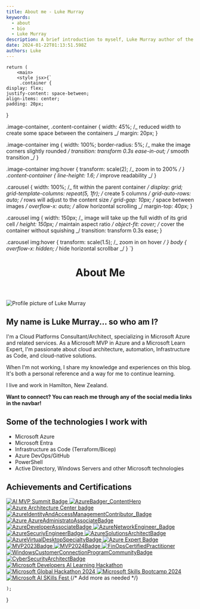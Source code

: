 ```yaml
---
title: About me - Luke Murray
keywords:
  - about
  - bio
  - Luke Murray
description: A brief introduction to myself, Luke Murray author of the blog luke.geek.nz.
date: 2024-01-22T01:13:51.598Z
authors: Luke
---
```



    return (
        <main>
        <style jsx>{`
         .container {
    display: flex;
    justify-content: space-between;
    align-items: center;
    padding: 20px;
}

.image-container, .content-container {
width: 45%; /_ reduced width to create some space between the containers _/
margin: 20px;
}

.image-container img {
width: 100%;
border-radius: 5%; /_ make the image corners slightly rounded _/
transition: transform 0.3s ease-in-out; /_ smooth transition _/
}

.image-container img:hover {
transform: scale(2); /_ zoom in to 200% _/
}
.content-container {
line-height: 1.6; /_ improve readability _/
}

.carousel {
width: 100%; /_ fit within the parent container _/
display: grid;
grid-template-columns: repeat(5, 1fr); /_ create 5 columns _/
grid-auto-rows: auto; /_ rows will adjust to the content size _/
grid-gap: 10px; /_ space between images _/
overflow-x: auto; /_ allow horizontal scrolling _/
margin-top: 40px;
}

.carousel img {
width: 150px; /_ image will take up the full width of its grid cell _/
height: 150px; /_ maintain aspect ratio _/
object-fit: cover; /_ cover the container without squishing _/
transition: transform 0.3s ease;
}

.carousel img:hover {
transform: scale(1.5); /_ zoom in on hover _/
}
body {
overflow-x: hidden; /_ hide horizontal scrollbar _/
}
`}</style>

<header>
<h1>About Me</h1>
</header>
<section className="container">
<div className="image-container">
<img src="/img/aboutpage/LukeMurray_Azure.jpg" alt="Profile picture of Luke Murray" />
</div>
<div className="content-container">
<h2>My name is <strong>Luke Murray</strong>... so who am I?</h2>
<p>I'm a Cloud Platforms Consultant/Architect, specializing in Microsoft Azure and related services. As a Microsoft MVP in Azure and a Microsoft Learn Expert, I'm passionate about cloud architecture, automation, Infrastructure as Code, and cloud-native solutions.</p>
<p>When I'm not working, I share my knowledge and experiences on this blog. It's both a personal reference and a way for me to continue learning.</p>
<p>I live and work in Hamilton, New Zealand.</p>
<p><strong>Want to connect? You can reach me through any of the social media links in the navbar!</strong></p>
<h2>Some of the technologies I work with</h2>
<ul>
<li>Microsoft Azure</li>
<li>Microsoft Entra</li>
<li>Infrastructure as Code (Terraform/Bicep)</li>
<li>Azure DevOps/GitHub</li>
<li>PowerShell</li>
<li>Active Directory, Windows Servers and other Microsoft technologies</li>
</ul>
</div>
</section>
<h2>Achievements and Certifications</h2>
<section className="carousel">
<a href="https://globalai.community/badges/cc534332-3477-421e-9684-ba129cfa2a47//" target="_blank" rel="noopener" aria-label="Link to AI MVP Summit Badge">
<img src="/img/aboutpage/AIMVPSummit_2024.png" alt="AI MVP Summit Badge" />
</a>
<a href="https://azureheroes.enjinx.io/eth/asset/6880000000000514/" target="_blank" rel="noopener" aria-label="Link to Enjinx - Contributor - Content Hero">
<img src="/img/aboutpage/AzureBadger_ContentHero_Badge.png" alt="AzureBadger_ContentHero" />
</a>
<a href="https://www.credly.com/earner/earned/badge/124e1101-7a47-4470-ac1e-facc189ca5db" target="_blank" rel="noopener" aria-label="Link to Credly - Azure ArchitectureCenter_Leader">
<img src="/img/aboutpage/ArchitectureCenter_Leader.png" alt="Azure Architecture Center badge" />
</a>
<a href="https://www.credly.com/badges/51a323c2-9392-4417-918e-5aa7de467a2a" target="_blank" rel="noopener" aria-label="Link to Credly - Contributor - Azure Identity and Access Management">
<img src="/img/aboutpage/AzureIdentityAndAccessManagementContributor_Badge.png" alt="AzureIdentityAndAccessManagementContributor_Badge" />
</a>
<a href="https://learn.microsoft.com/api/credentials/share/en-gb/lukemurraynz/3B98B5DB13A942F5?sharingId=AZ-MVP-5004796" target="_blank" rel="noopener" aria-label="Link to Microsoft Learn -AzureAdministratoAssociateBadge">
<img src="/img/aboutpage/AzureAdministratoAssociateBadge.png" alt="Azure AzureAdministratoAssociateBadge" />
</a>
<a href="https://learn.microsoft.com/api/credentials/share/en-gb/lukemurraynz/8F700D303BEC55E?sharingId=AZ-MVP-5004796" target="_blank" rel="noopener" aria-label="Link to Microsoft Learn - AzureDeveloperAssociateBadge">
<img src="/img/aboutpage/AzureDeveloperAssociateBadge.png" alt="AzureDeveloperAssociateBadge" />
</a>
<a href="https://learn.microsoft.com/api/credentials/share/en-gb/lukemurraynz/F2AA633366008658?sharingId=AZ-MVP-5004796" target="_blank" rel="noopener" aria-label="Link to Microsoft Learn -AzureNetworkEngineer_Badge">
<img src="/img/aboutpage/AzureNetworkEngineer_Badge.png" alt="AzureNetworkEngineer_Badge" />
</a>
<a href="https://learn.microsoft.com/api/credentials/share/en-gb/lukemurraynz/DBEE326661D7739B?sharingId=AZ-MVP-5004796" target="_blank" rel="noopener" aria-label="Link to Microsoft Learn -AzureSecuriyEngineerBadge">
<img src="/img/aboutpage/AzureSecuriyEngineerBadge.png" alt="AzureSecuriyEngineerBadge" />
</a>
<a href="https://learn.microsoft.com/api/credentials/share/en-gb/lukemurraynz/787EDD474F26784?sharingId=AZ-MVP-5004796" target="_blank" rel="noopener" aria-label="Link to Microsoft Learn -AzureSolutionsArchitectBadge">
<img src="/img/aboutpage/AzureSolutionsArchitectBadge.png" alt="AzureSolutionsArchitectBadge" />
</a>
<a href="https://learn.microsoft.com/api/credentials/share/en-gb/lukemurraynz/108BE52C977E26C6?sharingId=AZ-MVP-5004796" target="_blank" rel="noopener" aria-label="Link to Microsoft Learn -AzureVirtualDesktopSpecialtyBadge">
<img src="/img/aboutpage/AzureVirtualDesktopSpecialtyBadge.png" alt="AzureVirtualDesktopSpecialtyBadge" />
</a>
<a href="https://www.credly.com/badges/a7cfe90f-32b2-474a-9b15-487604f20ab6" target="_blank" rel="noopener" aria-label="Link to Azure Expert Badge">
<img src="/img/aboutpage/SpektraSystemsAzureExpert.png" alt="Azure Expert Badge" />
</a>
<a href="https://www.credly.com/badges/f781c06f-e34b-4249-82a9-58ce96349f98" target="_blank" rel="noopener" aria-label="Link to Credly - Microsoft MVP 2023">
<img src="/img/aboutpage/MVP2023Badge.png" alt="MVP2023Badge" />
</a>
<a href="https://www.credly.com/badges/042def90-e925-4db7-b368-6684a2c6817a" target="_blank" rel="noopener" aria-label="Link to Credly - Microsoft MVP 2024">
<img src="/img/aboutpage/MVP2024Badge.png" alt="MVP2024Badge" />
</a>
<a href="https://www.credly.com/badges/29ed8f17-f8cc-4894-aa58-a1e64e1a4419" target="_blank" rel="noopener" aria-label="Link to Credly -FinOpsCertifiedPractitioner">
<img src="/img/aboutpage/FinOpsCertifiedPractitioner.png" alt="FinOpsCertifiedPractitioner" />
</a>
<a href="https://www.credly.com/badges/ce1df7b0-4331-4de9-8c8c-6e2878241d9d" target="_blank" rel="noopener" aria-label="Link to Credly - Windows Customer Connection Program Community Contributor">
<img src="/img/aboutpage/WindowsCustomerConnectionProgramCommunityBadge.png" alt="WindowsCustomerConnectionProgramCommunityBadge" />
</a>
<a href="https://learn.microsoft.com/api/credentials/share/en-gb/lukemurraynz/A6AF1CFD3158BAE5?sharingId=AZ-MVP-5004796" target="_blank" rel="noopener" aria-label="Link to Microsoft Learn -CyberSecurityArchitectBadge">
<img src="/img/aboutpage/CyberSecurityArchitectBadge.png" alt="CyberSecurityArchitectBadge" />
</a>
<a href="https://azurecosmosdb.devpost.com/" target="_blank" rel="noopener" aria-label="Link to DevPost - Microsoft Developers AI Learning Hackathon">
<img src="/img/aboutpage/DevPostAILearningHackathon_2024.png" alt="Microsoft Developers AI Learning Hackathon" />
</a>
<a href="https://www.credly.com/badges/7ae683a2-c1ca-45a6-b4a8-c56d6de1f03d/public_url" target="_blank" rel="noopener" aria-label="Link to Credly - Microsoft Global Hackathon 2024">
<img src="/img/aboutpage/microsoft-global-hackathon-2024.png" alt="Microsoft Global Hackathon 2024" />
</a>
<a href="https://www.tech-academy.com.au/summerschool2024-speakers" target="_blank" rel="noopener" aria-label="Link to Microsoft Summer Skills Bootcamp 2024">
<img src="/img/aboutpage/MentorMVPFY25MicrosoftSkillsBootcampContributor.png" alt="Microsoft Skills Bootcamp 2024" />
</a>
<a href="https://aiskillsfest.event.microsoft.com/" target="_blank" rel="noopener" aria-label="Link to AI Skills Fest">
<img src="/img/aboutpage/MicrosoftAISkillsFestGWRAttemptBadge.png" alt="Microsoft AI SKills Fest" />
</a>
{/* Add more as needed */}
</section>
</main>

    );

}
